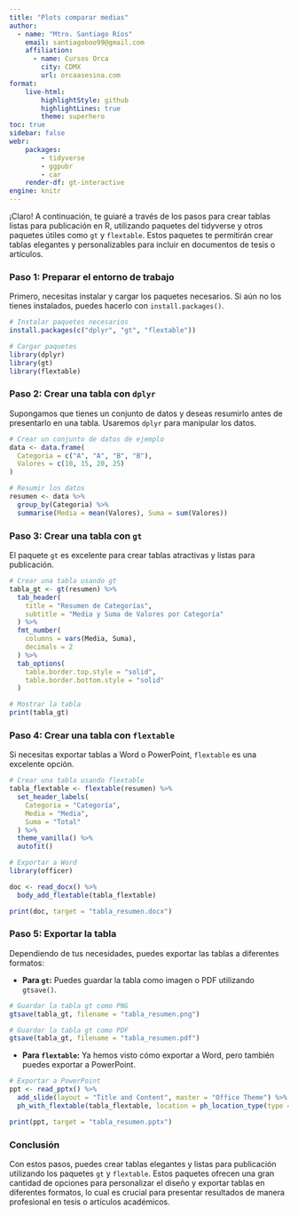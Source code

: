 ```yaml
---
title: "Plots comparar medias"
author:
  - name: "Mtro. Santiago Ríos"
    email: santiagoboo99@gmail.com
    affiliation: 
      - name: Cursos Orca
        city: CDMX
        url: orcaasesina.com
format: 
    live-html:
        highlightStyle: github
        highlightLines: true
        theme: superhero
toc: true
sidebar: false
webr:
    packages: 
        - tidyverse
        - ggpubr
        - car
    render-df: gt-interactive
engine: knitr
---
```


¡Claro! A continuación, te guiaré a través de los pasos para crear tablas listas para publicación en R, utilizando paquetes del tidyverse y otros paquetes útiles como `gt` y `flextable`. Estos paquetes te permitirán crear tablas elegantes y personalizables para incluir en documentos de tesis o artículos.

### Paso 1: Preparar el entorno de trabajo

Primero, necesitas instalar y cargar los paquetes necesarios. Si aún no los tienes instalados, puedes hacerlo con `install.packages()`.

```r
# Instalar paquetes necesarios
install.packages(c("dplyr", "gt", "flextable"))

# Cargar paquetes
library(dplyr)
library(gt)
library(flextable)
```

### Paso 2: Crear una tabla con `dplyr`

Supongamos que tienes un conjunto de datos y deseas resumirlo antes de presentarlo en una tabla. Usaremos `dplyr` para manipular los datos.

```r
# Crear un conjunto de datos de ejemplo
data <- data.frame(
  Categoria = c("A", "A", "B", "B"),
  Valores = c(10, 15, 20, 25)
)

# Resumir los datos
resumen <- data %>%
  group_by(Categoria) %>%
  summarise(Media = mean(Valores), Suma = sum(Valores))
```

### Paso 3: Crear una tabla con `gt`

El paquete `gt` es excelente para crear tablas atractivas y listas para publicación.

```r
# Crear una tabla usando gt
tabla_gt <- gt(resumen) %>%
  tab_header(
    title = "Resumen de Categorías",
    subtitle = "Media y Suma de Valores por Categoría"
  ) %>%
  fmt_number(
    columns = vars(Media, Suma),
    decimals = 2
  ) %>%
  tab_options(
    table.border.top.style = "solid",
    table.border.bottom.style = "solid"
  )

# Mostrar la tabla
print(tabla_gt)
```

### Paso 4: Crear una tabla con `flextable`

Si necesitas exportar tablas a Word o PowerPoint, `flextable` es una excelente opción.

```r
# Crear una tabla usando flextable
tabla_flextable <- flextable(resumen) %>%
  set_header_labels(
    Categoria = "Categoría",
    Media = "Media",
    Suma = "Total"
  ) %>%
  theme_vanilla() %>%
  autofit()

# Exportar a Word
library(officer)

doc <- read_docx() %>%
  body_add_flextable(tabla_flextable)

print(doc, target = "tabla_resumen.docx")
```

### Paso 5: Exportar la tabla

Dependiendo de tus necesidades, puedes exportar las tablas a diferentes formatos:

- **Para `gt`:** Puedes guardar la tabla como imagen o PDF utilizando `gtsave()`.

```r
# Guardar la tabla gt como PNG
gtsave(tabla_gt, filename = "tabla_resumen.png")

# Guardar la tabla gt como PDF
gtsave(tabla_gt, filename = "tabla_resumen.pdf")
```

- **Para `flextable`:** Ya hemos visto cómo exportar a Word, pero también puedes exportar a PowerPoint.

```r
# Exportar a PowerPoint
ppt <- read_pptx() %>%
  add_slide(layout = "Title and Content", master = "Office Theme") %>%
  ph_with_flextable(tabla_flextable, location = ph_location_type(type = "body"))

print(ppt, target = "tabla_resumen.pptx")
```

### Conclusión

Con estos pasos, puedes crear tablas elegantes y listas para publicación utilizando los paquetes `gt` y `flextable`. Estos paquetes ofrecen una gran cantidad de opciones para personalizar el diseño y exportar tablas en diferentes formatos, lo cual es crucial para presentar resultados de manera profesional en tesis o artículos académicos.